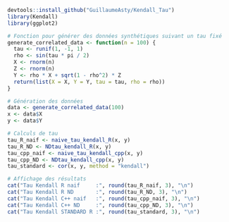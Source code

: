 
```{r}
devtools::install_github("GuillaumeAsty/Kendall_Tau")
library(Kendall)
library(ggplot2)

# Fonction pour générer des données synthétiques suivant un tau fixé
generate_correlated_data <- function(n = 100) {
  tau <- runif(1, -1, 1)
  rho <- sin(tau * pi / 2)
  X <- rnorm(n)
  Z <- rnorm(n)
  Y <- rho * X + sqrt(1 - rho^2) * Z
  return(list(X = X, Y = Y, tau = tau, rho = rho))
}

# Génération des données
data <- generate_correlated_data(100)
x <- data$X
y <- data$Y

# Calculs de tau
tau_R_naif <- naive_tau_kendall_R(x, y)
tau_R_ND <- NDtau_kendall_R(x, y)
tau_cpp_naif <- naive_tau_kendall_cpp(x, y)
tau_cpp_ND <- NDtau_kendall_cpp(x, y)
tau_standard <- cor(x, y, method = "kendall")

# Affichage des résultats
cat("Tau Kendall R naif     :", round(tau_R_naif, 3), "\n")
cat("Tau Kendall R ND       :", round(tau_R_ND, 3), "\n")
cat("Tau Kendall C++ naif   :", round(tau_cpp_naif, 3), "\n")
cat("Tau Kendall C++ ND     :", round(tau_cpp_ND, 3), "\n")
cat("Tau Kendall STANDARD R :", round(tau_standard, 3), "\n")
```
